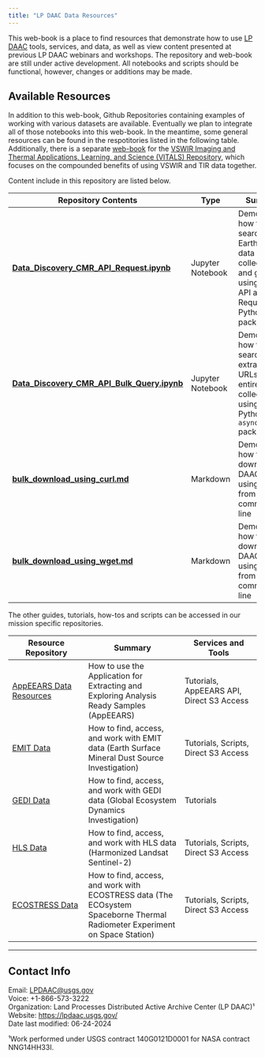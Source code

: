 ```yaml
---
title: "LP DAAC Data Resources"
---
```


This web-book is a place to find resources that demonstrate how to use [LP DAAC](https://lpdaac.usgs.gov/) tools, services, and data, as well as view content presented at previous LP DAAC webinars and workshops. The repository and web-book are still under active development. All notebooks and scripts should be functional, however, changes or additions may be made.

## Available Resources

In addition to this web-book, Github Repositories containing examples of working with various datasets are available. Eventually we plan to integrate all of those notebooks into this web-book. In the meantime, some general resources can be found in the respotitories listed in the following table. Additionally, there is a separate [web-book](https://nasa.github.io/VITALS/) for the [VSWIR Imaging and Thermal Applications, Learning, and Science (VITALS) Repository](https://github.com/nasa/VITALS), which focuses on the compounded benefits of using VSWIR and TIR data together.

Content include in this repository are listed below.  

| Repository Contents | Type | Summary |  
|----|-----|----|  
| **[Data_Discovery_CMR_API_Request.ipynb](/python/tutorials/Data_Discovery_CMR_API_Request.ipynb)** | Jupyter Notebook | Demonstrates how to search for Earthdata data collections and granules using CMR API and Request Python package|
| **[Data_Discovery_CMR_API_Bulk_Query.ipynb](/python/tutorials/Data_Discovery_CMR_API_Bulk_Query.ipynb)** | Jupyter Notebook | Demonstrates how to search and extract data URLs for an entire collection using Python's `asyncio` package|
| **[bulk_download_using_curl.md](/guides/bulk_download_using_curl.md)** | Markdown | Demonstrates how to bulk download LP DAAC data using Curl from command line |
| **[bulk_download_using_wget.md](/guides/bulk_download_using_wget.md)** | Markdown | Demonstrates how to bulk download LP DAAC data using Wget from command line |

The other guides, tutorials, how-tos and scripts can be accessed in our mission specific repositories. 

| Resource Repository | Summary | Services and Tools |
|----|-----|----|
|[AppEEARS Data Resources](https://github.com/nasa/AppEEARS-Data-Resources) |How to use the Application for Extracting and Exploring Analysis Ready Samples (AppEEARS) |Tutorials, AppEEARS API, Direct S3 Access |
|[EMIT Data](https://github.com/nasa/EMIT-Data-Resources) |How to find, access, and work with EMIT data (Earth Surface Mineral Dust Source Investigation)|Tutorials, Scripts, Direct S3 Access |
|[GEDI Data](https://github.com/nasa/GEDI-Data-Resources) |How to find, access, and work with GEDI data (Global Ecosystem Dynamics Investigation)|Tutorials |
|[HLS Data](https://github.com/nasa/HLS-Data-Resources)|How to find, access, and work with HLS data (Harmonized Landsat Sentinel-2)|Tutorials, Scripts, Direct S3 Access|
|[ECOSTRESS Data](https://github.com/nasa/ECOSTRESS-Data-Resources)|How to find, access, and work with ECOSTRESS data (The ECOsystem Spaceborne Thermal Radiometer Experiment on Space Station)|Tutorials, Scripts, Direct S3 Access|

---

## Contact Info  

Email: <LPDAAC@usgs.gov>  
Voice: +1-866-573-3222  
Organization: Land Processes Distributed Active Archive Center (LP DAAC)¹  
Website: <https://lpdaac.usgs.gov/>  
Date last modified: 06-24-2024  

¹Work performed under USGS contract 140G0121D0001 for NASA contract NNG14HH33I. 
